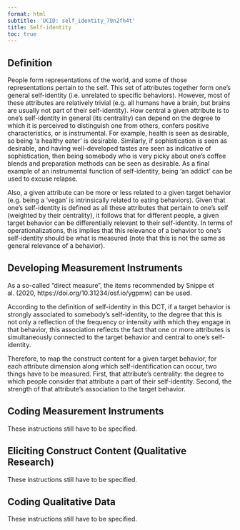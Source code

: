 ```yaml
---
format: html
subtitle: 'UCID: self_identity_79n2fh4t'
title: Self-identity
toc: true
---
```


## Definition

People form representations of the world, and some of those representations pertain to the self. This set of attributes together form one’s general self-identity (i.e. unrelated to specific behaviors). However, most of these attributes are relatively trivial (e.g. all humans have a brain, but brains are usually not part of their self-identity). How central a given attribute is to one’s self-identity in general (its centrality) can depend on the degree to which it is perceived to distinguish one from others, confers positive characteristics, or is instrumental. For example, health is seen as desirable, so being ‘a healthy eater’ is desirable. Similarly, if sophistication is seen as desirable, and having well-developed tastes are seen as indicative of sophistication, then being somebody who is very picky about one’s coffee blends and preparation methods can be seen as desirable. As a final example of an instrumental function of self-identity, being ‘an addict’ can be used to excuse relapse.

Also, a given attribute can be more or less related to a given target behavior (e.g. being a ‘vegan’ is intrinsically related to eating behaviors). Given that one’s self-identity is defined as all these attributes that pertain to one’s self (weighted by their centrality), it follows that for different people, a given target behavior can be differentially relevant to their self-identity. In terms of operationalizations, this implies that this relevance of a behavior to one’s self-identity should be what is measured (note that this is not the same as general relevance of a behavior).

## Developing Measurement Instruments

As a so-called "direct measure", the items recommended by Snippe et al. (2020, https://doi.org/10.31234/osf.io/ygpmw) can be used.

According to the definition of self-identity in this DCT, if a target behavior is strongly associated to somebody's self-identity, to the degree that this is not only a reflection of the frequency or intensity with which they engage in that behavior, this association reflects the fact that one or more attributes is simultaneously connected to the target behavior and central to one's self-identity.

Therefore, to map the construct content for a given target behavior, for each attribute dimension along which self-identification can occur, two things have to be measured. First, that attribute's centrality: the degree to which people consider that attribute a part of their self-identity. Second, the strength of that attribute's association to the target behavior.

## Coding Measurement Instruments

These instructions still have to be specified.

## Eliciting Construct Content (Qualitative Research)

These instructions still have to be specified.

## Coding Qualitative Data

These instructions still have to be specified.

